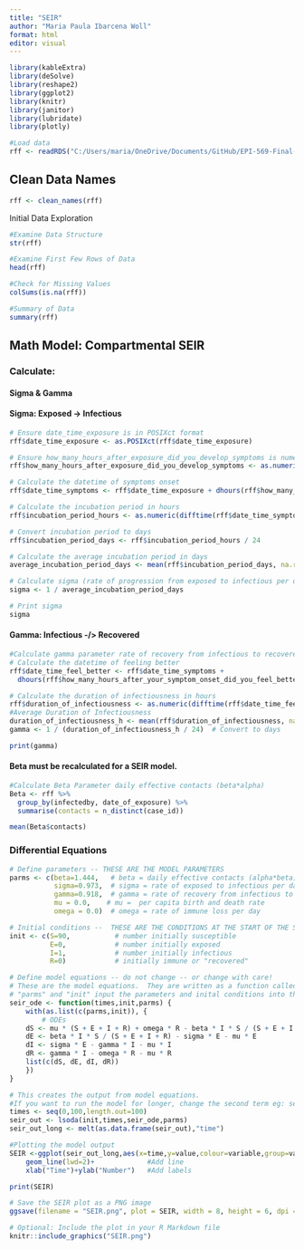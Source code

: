 ```yaml
---
title: "SEIR"
author: "Maria Paula Ibarcena Woll"
format: html
editor: visual
---
```


```r
library(kableExtra)
library(deSolve)
library(reshape2)
library(ggplot2)
library(knitr)
library(janitor)
library(lubridate)
library(plotly)
```

```r
#Load data
rff <- readRDS("C:/Users/maria/OneDrive/Documents/GitHub/EPI-569-Final-Project/data/rff_2024.rds")

```

## Clean Data Names

```r

rff <- clean_names(rff)

```

Initial Data Exploration

```r

#Examine Data Structure
str(rff)

#Examine First Few Rows of Data
head(rff)

#Check for Missing Values
colSums(is.na(rff))

#Summary of Data
summary(rff)
```


## Math Model: Compartmental SEIR

### Calculate:

#### Sigma & Gamma 

#### Sigma: Exposed -\> Infectious

```r
# Ensure date_time_exposure is in POSIXct format
rff$date_time_exposure <- as.POSIXct(rff$date_time_exposure)

# Ensure how_many_hours_after_exposure_did_you_develop_symptoms is numeric
rff$how_many_hours_after_exposure_did_you_develop_symptoms <- as.numeric(rff$how_many_hours_after_exposure_did_you_develop_symptoms)

# Calculate the datetime of symptoms onset
rff$date_time_symptoms <- rff$date_time_exposure + dhours(rff$how_many_hours_after_exposure_did_you_develop_symptoms)

# Calculate the incubation period in hours
rff$incubation_period_hours <- as.numeric(difftime(rff$date_time_symptoms, rff$date_time_exposure, units = "hours"))

# Convert incubation period to days
rff$incubation_period_days <- rff$incubation_period_hours / 24

# Calculate the average incubation period in days
average_incubation_period_days <- mean(rff$incubation_period_days, na.rm = TRUE)

# Calculate sigma (rate of progression from exposed to infectious per day)
sigma <- 1 / average_incubation_period_days

# Print sigma
sigma

```

#### Gamma: Infectious -/> Recovered
```r
#Calculate gamma parameter rate of recovery from infectious to recovered per day 1/duration
# Calculate the datetime of feeling better
rff$date_time_feel_better <- rff$date_time_symptoms +
  dhours(rff$how_many_hours_after_your_symptom_onset_did_you_feel_better)

# Calculate the duration of infectiousness in hours
rff$duration_of_infectiousness <- as.numeric(difftime(rff$date_time_feel_better, rff$date_time_symptoms, units = "hours"))
#Average Duration of Infectiousness
duration_of_infectiousness_h <- mean(rff$duration_of_infectiousness, na.rm = TRUE)
gamma <- 1 / (duration_of_infectiousness_h / 24)  # Convert to days

print(gamma)

```


#### Beta must be recalculated for a SEIR model.
```r
#Calculate Beta Parameter daily effective contacts (beta*alpha)
Beta <- rff %>%
  group_by(infectedby, date_of_exposure) %>%
  summarise(contacts = n_distinct(case_id))

mean(Beta$contacts)
```


### Differential Equations

```r

# Define parameters -- THESE ARE THE MODEL PARAMETERS
parms <- c(beta=1.444,   # beta = daily effective contacts (alpha*beta)
           sigma=0.973,  # sigma = rate of exposed to infectious per day
           gamma=0.918,  # gamma = rate of recovery from infectious to recovered per day
           mu = 0.0,    # mu =  per capita birth and death rate
           omega = 0.0)  # omega = rate of immune loss per day

# Initial conditions --  THESE ARE THE CONDITIONS AT THE START OF THE SIMULATION
init <- c(S=90,           # number initially susceptible
          E=0,            # number initially exposed
          I=1,            # number initially infectious
          R=0)            # initially immune or "recovered"

# Define model equations -- do not change -- or change with care!
# These are the model equations.  They are written as a function called sir_ode.  
# "parms" and "init" input the parameters and inital conditions into the equations 
seir_ode <- function(times,init,parms) {
    with(as.list(c(parms,init)), {
        # ODEs
    dS <- mu * (S + E + I + R) + omega * R - beta * I * S / (S + E + I + R) - mu * S
    dE <- beta * I * S / (S + E + I + R) - sigma * E - mu * E
    dI <- sigma * E - gamma * I - mu * I
    dR <- gamma * I - omega * R - mu * R
    list(c(dS, dE, dI, dR))
    })
}

# This creates the output from model equations.  
#If you want to run the model for longer, change the second term eg: seq(0,200,...)
times <- seq(0,100,length.out=100)
seir_out <- lsoda(init,times,seir_ode,parms)
seir_out_long <- melt(as.data.frame(seir_out),"time")

#Plotting the model output
SEIR <-ggplot(seir_out_long,aes(x=time,y=value,colour=variable,group=variable))+
    geom_line(lwd=2)+             #Add line
    xlab("Time")+ylab("Number")   #Add labels

print(SEIR)

# Save the SEIR plot as a PNG image
ggsave(filename = "SEIR.png", plot = SEIR, width = 8, height = 6, dpi = 300)

# Optional: Include the plot in your R Markdown file
knitr::include_graphics("SEIR.png")
```
